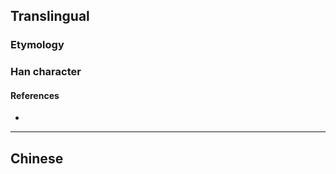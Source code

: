 {{also|戔|㦮}}
{{character info/new}}
==Translingual==
{{Han simplified forms|戔|㦮|戋|ex=y}}

===Etymology===
{{Han simp|戔}}

===Han character===
{{Han char|rn=62|rad=戈|as=01|sn=5|four=|canj=IJ,XIJ|ids=⿻戈一}}

====References====
* {{Han ref|kx=0411.031|hdz=21397.020|uh=620B|ud=25099}}

----

==Chinese==
{{zh-see|戔}}